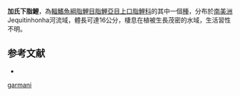 {{Speciesbox
| status = NE
| status_system = IUCN3.1
| genus = Hypomasticus
| species = garmani
| authority = [[Borodin|Borodin]], 1929
| synonyms = *''Leporinus garmani''<br /><small>Borodin, 1929</small>
}}
'''加氏下脂鯉'''，為[[輻鰭魚綱|輻鰭魚綱]][[脂鯉目|脂鯉目]][[脂鯉亞目|脂鯉亞目]][[上口脂鯉科|上口脂鯉科]]的其中一個[[種|種]]，分布於[[南美洲|南美洲]] Jequitinhonha河流域，體長可達16公分，棲息在植被生長茂密的水域，生活習性不明。

==参考文献==
{{refbegin}}
*{{FishBase_species|genus=Hypomasticus|species=garmani|year=2013|month=8}}
{{refend}}
{{Taxonbar|from=Q5570930}}

[[Category:下脂鯉屬|garmani]]


{{魚類小作品}}